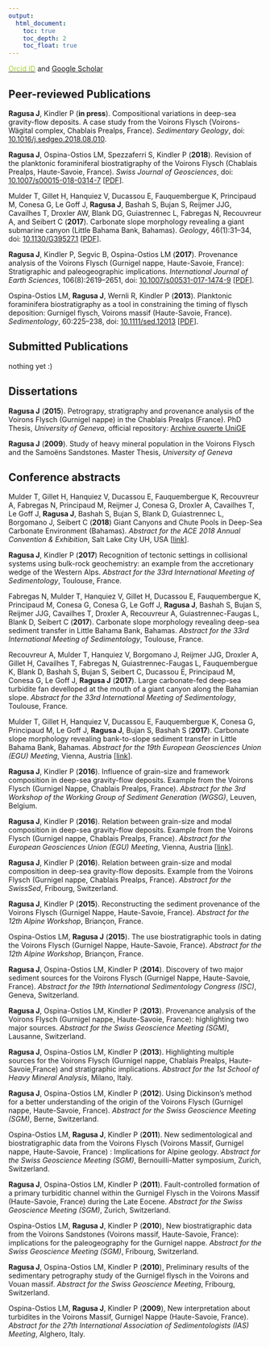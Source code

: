 ```yaml
---
output:
  html_document:
    toc: true
    toc_depth: 2
    toc_float: true
---
```

  
  <link rel="stylesheet" href="styles.css" type="text/css">
  
<a href="https://orcid.org/0000-0002-6597-7475"><font color="a6ce39">Orcid ID</font></a> and [Google Scholar](https://scholar.google.fr/citations?user=dcONfmgAAAAJ)

## Peer-reviewed Publications

**Ragusa J**, Kindler P (**in press**). Compositional variations in deep-sea gravity-flow deposits. A case study from the Voirons Flysch (Voirons-Wägital complex, Chablais Prealps, France). *Sedimentary Geology*, doi: [10.1016/j.sedgeo.2018.08.010](https://www.sciencedirect.com/science/article/pii/S0037073818302033?via%3Dihub).

**Ragusa J**, Ospina-Ostios LM, Spezzaferri S, Kindler P (**2018**). Revision of the planktonic foraminiferal biostratigraphy of the Voirons Flysch (Chablais Prealps, Haute-Savoie, France). *Swiss Journal of Geosciences*, doi: [10.1007/s00015-018-0314-7](https://link.springer.com/article/10.1007%2Fs00015-018-0314-7) [[PDF](files/Ragusa2018a.pdf)].

Mulder T, Gillet H, Hanquiez V, Ducassou E, Fauquembergue K, Principaud M, Conesa G, Le Goff J, **Ragusa J**, Bashah S, Bujan S, Reijmer JJG, Cavailhes T, Droxler AW, Blank DG, Guiastrennec L, Fabregas N, Recouvreur A, and Seibert C (**2017**). Carbonate slope morphology revealing a giant submarine canyon
(Little Bahama Bank, Bahamas). *Geology*, 46(1):31–34, doi: [10.1130/G39527.1](https://pubs.geoscienceworld.org/gsa/geology/article-abstract/46/1/31/522865/carbonate-slope-morphology-revealing-a-giant?redirectedFrom=fulltext) [[PDF](files/Mulder2017.pdf)].

**Ragusa J**, Kindler P, Segvic B, Ospina-Ostios LM (**2017**). Provenance analysis of the Voirons Flysch (Gurnigel nappe, Haute-Savoie, France): Stratigraphic and paleogeographic implications. *International Journal of Earth Sciences*, 106(8):2619–2651, doi: [10.1007/s00531-017-1474-9](http://link.springer.com/article/10.1007%2Fs00531-017-1474-9) [[PDF](files/Ragusa2017a.pdf)].

Ospina-Ostios LM, **Ragusa J**, Wernli R, Kindler P (**2013**). Planktonic foraminifera biostratigraphy as a tool in constraining the timing of flysch deposition: Gurnigel flysch, Voirons massif (Haute-Savoie, France). *Sedimentology*, 60:225–238, doi: [10.1111/sed.12013](http://onlinelibrary.wiley.com/doi/10.1111/sed.12013/abstract;jsessionid=5A54433B3561A853F6DBF83958E6C356.f03t03) [[PDF](files/Ospina-Ostios2013.pdf)].

## Submitted Publications

nothing yet :)

## Dissertations
**Ragusa J** (**2015**). Petrograpy, stratigraphy and provenance analysis of the Voirons Flysch (Gurnigel nappe) in the Chablais Prealps (France). PhD Thesis, *University of Geneva*, official repository: [Archive ouverte UniGE](https://archive-ouverte.unige.ch/unige:75519)

**Ragusa J** (**2009**). Study of heavy mineral population in the Voirons Flysch and the Samoëns Sandstones. Master Thesis, *University of Geneva*

## Conference abstracts

Mulder T, Gillet H, Hanquiez V, Ducassou E, Fauquembergue K, Recouvreur A, Fabregas N, Principaud M, Reijmer J, Conesa G, Droxler A, Cavailhes T, Le Goff J, **Ragusa J**, Bashah S, Bujan S, Blank D, Guiastrennec L, Borgomano J, Seibert C (**2018**) Giant Canyons and Chute Pools in Deep-Sea Carbonate Environment (Bahamas). *Abstract for the ACE 2018 Annual Convention & Exhibition*, Salt Lake City UH, USA [[link](http://www.searchanddiscovery.com/abstracts/html/2018/ace2018/abstracts/2857683.html)].

**Ragusa J**, Kindler P (**2017**) Recognition of tectonic settings in collisional systems using bulk-rock geochemistry: an example from the accretionary wedge of the Western Alps. *Abstract for the 33rd International Meeting of Sedimentology*, Toulouse, France.

Fabregas N, Mulder T, Hanquiez V, Gillet H, Ducassou E, Fauquembergue K, Principaud M, Conesa G, Conesa G, Le Goff J, **Ragusa J**, Bashah S, Bujan S, Reijmer JJG, Cavailhes T, Droxler A, Recouvreur A, Guiastrennec-Faugas L, Blank D, Seibert C (**2017**). Carbonate slope morphology revealing deep-sea sediment transfer in Little Bahama Bank, Bahamas. *Abstract for the 33rd International Meeting of Sedimentology*, Toulouse, France.

Recouvreur A, Mulder T, Hanquiez V, Borgomano J, Reijmer JJG, Droxler A, Gillet H, Cavailhes T, Fabregas N, Guiastrennec-Faugas L, Fauquembergue K, Blank D, Bashah S, Bujan S, Seibert C, Ducassou E, Principaud M, Conesa G, Le Goff J, **Ragusa J** (**2017**). Large carbonate-fed deep-sea turbidite fan develloped at the mouth of a giant canyon along the Bahamian slope. *Abstract for the 33rd International Meeting of Sedimentology*, Toulouse, France.

Mulder T, Gillet H, Hanquiez V, Ducassou E, Fauquembergue K, Conesa G, Principaud M, Le Goff J, **Ragusa J**, Bujan S, Bashah S (**2017**). Carbonate slope morphology revealing bank-to-slope sediment transfer in Little Bahama Bank, Bahamas. *Abstract for the 19th European Geosciences Union (EGU) Meeting*, Vienna, Austria [[link](http://adsabs.harvard.edu/abs/2017EGUGA..1919235M)].

**Ragusa J**, Kindler P (**2016**). Influence of grain-size and framework composition in deep-sea gravity-flow deposits. Example from the Voirons Flysch (Gurnigel Nappe, Chablais Prealps, France). *Abstract for the 3rd Workshop of the Working Group of Sediment Generation (WGSG)*, Leuven, Belgium.

**Ragusa J**, Kindler P (**2016**). Relation between grain-size and modal composition in deep-sea gravity-flow deposits. Example from the Voirons Flysch (Gurnigel nappe, Chablais Prealps, France). *Abstract for the European Geosciences Union (EGU) Meeting*, Vienna, Austria [[link](http://adsabs.harvard.edu/abs/2016EGUGA..1813066R)].

**Ragusa J**, Kindler P (**2016**). Relation between grain-size and modal composition in deep-sea gravity-flow deposits. Example from the Voirons Flysch (Gurnigel nappe, Chablais Prealps, France). *Abstract for the SwissSed*, Fribourg, Switzerland.

**Ragusa J**, Kindler P (**2015**). Reconstructing the sediment provenance of the Voirons Flysch (Gurnigel Nappe, Haute-Savoie, France). *Abstract for the 12th Alpine Workshop*, Briançon, France.

Ospina-Ostios LM, **Ragusa J** (**2015**). The use biostratigraphic tools in dating the Voirons Flysch (Gurnigel Nappe, Haute-Savoie, France). *Abstract for the 12th Alpine Workshop*, Briançon, France.

**Ragusa J**, Ospina-Ostios LM, Kindler P (**2014**). Discovery of two major sediment sources for the Voirons Flysch (Gurnigel Nappe, Haute-Savoie, France). *Abstract for the 19th International Sedimentology Congress (ISC)*, Geneva, Switzerland.

**Ragusa J**, Ospina-Ostios LM, Kindler P (**2013**). Provenance analysis of the Voirons Flysch (Gurnigel nappe, Haute-Savoie, France): highlighting two major sources. *Abstract for the Swiss Geoscience Meeting (SGM)*, Lausanne, Switzerland.

**Ragusa J**, Ospina-Ostios LM, Kindler P (**2013**). Highlighting multiple sources for the Voirons Flysch (Gurnigel nappe, Chablais Prealps, Haute-Savoie,France) and stratigraphic implications. *Abstract for the 1st School of Heavy Mineral Analysis*, Milano, Italy.

**Ragusa J**, Ospina-Ostios LM, Kindler P (**2012**). Using Dickinson’s method for a better understanding of the origin of the Voirons Flysch (Gurnigel nappe, Haute-Savoie, France). *Abstract for the Swiss Geoscience Meeting (SGM)*, Berne, Switzerland.

Ospina-Ostios LM, **Ragusa J**, Kindler P (**2011**). New sedimentological and biostratigraphic data from the Voirons Flysch (Voirons Massif, Gurnigel nappe, Haute-Savoie, France) : Implications for Alpine geology. *Abstract for the Swiss Geoscience Meeting (SGM)*, Bernouilli-Matter symposium, Zurich, Switzerland.

**Ragusa J**, Ospina-Ostios LM, Kindler P (**2011**). Fault-controlled formation of a primary turbiditic channel within the Gurnigel Flysch in the Voirons Massif (Haute-Savoie, France) during the Late Eocene. *Abstract for the Swiss Geoscience Meeting (SGM)*, Zurich, Switzerland.

Ospina-Ostios LM, **Ragusa J**, Kindler P (**2010**), New biostratigraphic data from the Voirons Sandstones (Voirons massif, Haute-Savoie, France): implications for the paleogeography for the Gurnigel nappe. *Abstract for the Swiss Geoscience Meeting (SGM)*, Fribourg, Switzerland.

**Ragusa J**, Ospina-Ostios LM, Kindler P (**2010**), Preliminary results of the sedimentary petrography study of the Gurnigel flysch in the Voirons and Vouan massif. *Abstract for the Swiss Geoscience Meeting*, Fribourg, Switzerland.

Ospina-Ostios LM, **Ragusa J**, Kindler P (**2009**), New interpretation about turbidites in the Voirons Massif, Gurnigel Nappe (Haute-Savoie, France). *Abstract for the 27th International Association of Sedimentologists (IAS) Meeting*, Alghero, Italy.